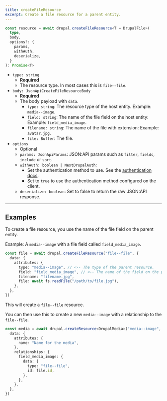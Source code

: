 ```yaml
---
title: createFileResource
excerpt: Create a file resource for a parent entity.
---
```


```ts
const resource = await drupal.createFileResource<T = DrupalFile>(
  type,
  body,
  options?: {
    params,
    withAuth,
    deserialize,
  }
): Promise<T>
```

- `type: string`
  - **Required**
  - The resource type. In most cases this is `file--file`.
- `body: JsonApiCreateFileResourceBody`
  - **Required**
  - The body payload with `data`.
    - `type: string`: The resource type of the host entity. Example: `media--image`.
    - `field: string`: The name of the file field on the host entity: Example: `field_media_image`.
    - `filename: string`: The name of the file with extension: Example: `avatar.jpg`.
    - `file: Buffer`: The file.
- `options`
  - Optional
  - `params: JsonApiParams`: JSON:API params such as `filter`, `fields`, `include` or `sort`.
  - `withAuth: boolean | NextDrupalAuth`:
    - Set the authentication method to use. See the [authentication docs](/docs/authentication).
    - Set to `true` to use the authentication method configured on the client.
  - `deserialize: boolean`: Set to false to return the raw JSON:API response.

---

## Examples

To create a file resource, you use the name of the file field on the parent entity.

Example: A `media--image` with a file field called `field_media_image`.

```ts
const file = await drupal.createFileResource("file--file", {
  data: {
    attributes: {
      type: "media--image", // <-- The type of the parent resource.
      field: "field_media_image", // <-- The name of the field on the parent resource.
      filename: "filename.jpg",
      file: await fs.readFile("/path/to/file.jpg"),
    },
  },
})
```

This will create a `file--file` resource.

You can then use this to create a new `media--image` with a relationship to the `file--file`.

```ts
const media = await drupal.createResource<DrupalMedia>("media--image", {
  data: {
    attributes: {
      name: "Name for the media",
    },
    relationships: {
      field_media_image: {
        data: {
          type: "file--file",
          id: file.id,
        },
      },
    },
  },
})
```
